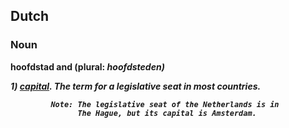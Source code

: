 ==Dutch==

=== Noun ===
<b>hoofdstad<b> {{m}} and {{f}} (plural: <i>hoofdsteden<i>)

1) [[capital]]. The term for a legislative seat in most countries.
                
          Note: The legislative seat of the Netherlands is in 
                The Hague, but its capital is Amsterdam.